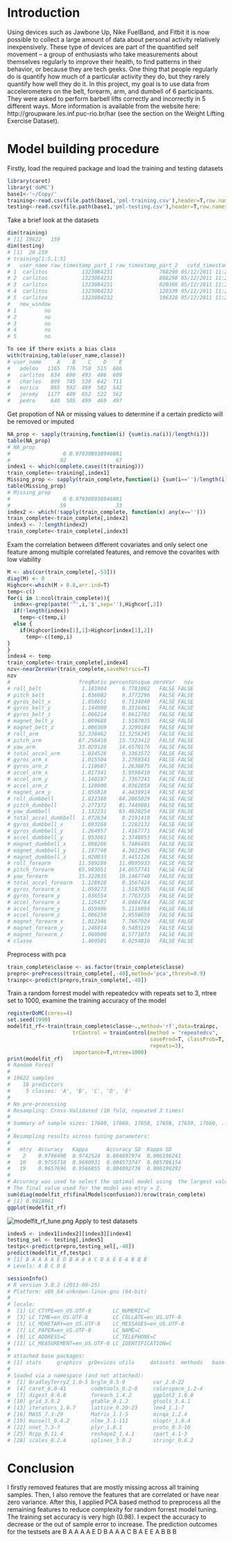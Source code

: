 <!--
%\VignetteEngine{knitr::knitr}
%\VignetteIndexEntry{Project report}
-->
# Introduction 
Using devices such as Jawbone Up, Nike FuelBand, and Fitbit it is now possible to collect a large amount of data about personal activity relatively inexpensively. These type of devices are part of the quantified self movement – a group of enthusiasts who take measurements about themselves regularly to improve their health, to find patterns in their behavior, or because they are tech geeks. One thing that people regularly do is quantify how much of a particular activity they do, but they rarely quantify how well they do it. In this project, my goal is to use data from accelerometers on the belt, forearm, arm, and dumbell of 6 participants. They were asked to perform barbell lifts correctly and incorrectly in 5 different ways. More information is available from the website here: http://groupware.les.inf.puc-rio.br/har (see the section on the Weight Lifting Exercise Dataset). 

# Model building procedure 

Firstly, load the required package and load the training and testing datasets
```r
library(caret)
library('doMC')
base1<-'~/Copy/'
training<-read.csv(file.path(base1,'pml-training.csv'),header=T,row.names=1)
testing<-read.csv(file.path(base1,'pml-testing.csv'),header=T,row.names=1)
```
Take a brief look at the datasets
```r
dim(training)
# [1] 19622   159
dim(testing)
# [1]  20 159
# training[1:5,1:5]
#   user_name raw_timestamp_part_1 raw_timestamp_part_2   cvtd_timestamp
# 1  carlitos           1323084231               788290 05/12/2011 11:23
# 2  carlitos           1323084231               808298 05/12/2011 11:23
# 3  carlitos           1323084231               820366 05/12/2011 11:23
# 4  carlitos           1323084232               120339 05/12/2011 11:23
# 5  carlitos           1323084232               196328 05/12/2011 11:23
#   new_window
# 1         no
# 2         no
# 3         no
# 4         no
# 5         no
```
```r
To see if there exists a bias class
with(training,table(user_name,classe))
# user_name     A    B    C    D    E
#   adelmo   1165  776  750  515  686
#   carlitos  834  690  493  486  609
#   charles   899  745  539  642  711
#   eurico    865  592  489  582  542
#   jeremy   1177  489  652  522  562
#   pedro     640  505  499  469  497
```
Get propotion of NA or missing values to determine if a certain predicto will be removed or imputed
```r
NA_prop <- sapply(training,function(i) {sum(is.na(i))/length(i)})
table(NA_prop)
# NA_prop
#                 0 0.979308938946081 
#                92                67 
index1 <- which(complete.cases(t(training)))
train_complete<-training[,index1]
Missing_prop <- sapply(train_complete,function(i) {sum(i=='')/length(i)})
table(Missing_prop)
# Missing_prop
#                 0 0.979308938946081 
#                59                33 
index2 <- which(!sapply(train_complete, function(x) any(x=='')))
train_complete<-train_complete[,index2]
index3 <- 7:length(index2)
train_complete<-train_complete[,index3]
```
Exam the correlation between different covariates and only select one feature among multiple correlated features, and remove the covarites with low viability 
```r
M <- abs(cor(train_complete[,-53]))
diag(M) <- 0
Highcor<-which(M > 0.8,arr.ind=T)
temp<-c()
for(i in 1:ncol(train_complete)){
  index<-grep(paste('^',i,'$',sep=''),Highcor[,2])
  if(!length(index))
    temp<-c(temp,i)
  else {
    if(Highcor[index[1],1]>Highcor[index[1],2])
      temp<-c(temp,i)
}
}
index4 <- temp 
train_complete<-train_complete[,index4]
nzv<-nearZeroVar(train_complete,saveMetrics=T)
nzv
#                      freqRatio percentUnique zeroVar   nzv
# roll_belt             1.101904     6.7781062   FALSE FALSE
# pitch_belt            1.036082     9.3772296   FALSE FALSE
# gyros_belt_x          1.058651     0.7134849   FALSE FALSE
# gyros_belt_y          1.144000     0.3516461   FALSE FALSE
# gyros_belt_z          1.066214     0.8612782   FALSE FALSE
# magnet_belt_y         1.099688     1.5187035   FALSE FALSE
# magnet_belt_z         1.006369     2.3290184   FALSE FALSE
# roll_arm             52.338462    13.5256345   FALSE FALSE
# pitch_arm            87.256410    15.7323412   FALSE FALSE
# yaw_arm              33.029126    14.6570176   FALSE FALSE
# total_accel_arm       1.024526     0.3363572   FALSE FALSE
# gyros_arm_x           1.015504     3.2769341   FALSE FALSE
# gyros_arm_z           1.110687     1.2638875   FALSE FALSE
# accel_arm_x           1.017341     3.9598410   FALSE FALSE
# accel_arm_y           1.140187     2.7367241   FALSE FALSE
# accel_arm_z           1.128000     4.0362858   FALSE FALSE
# magnet_arm_y          1.056818     4.4439914   FALSE FALSE
# roll_dumbbell         1.022388    84.2065029   FALSE FALSE
# pitch_dumbbell        2.277372    81.7449801   FALSE FALSE
# yaw_dumbbell          1.132231    83.4828254   FALSE FALSE
# total_accel_dumbbell  1.072634     0.2191418   FALSE FALSE
# gyros_dumbbell_x      1.003268     1.2282132   FALSE FALSE
# gyros_dumbbell_y      1.264957     1.4167771   FALSE FALSE
# accel_dumbbell_y      1.053061     2.3748853   FALSE FALSE
# magnet_dumbbell_x     1.098266     5.7486495   FALSE FALSE
# magnet_dumbbell_y     1.197740     4.3012945   FALSE FALSE
# magnet_dumbbell_z     1.020833     3.4451126   FALSE FALSE
# roll_forearm         11.589286    11.0895933   FALSE FALSE
# pitch_forearm        65.983051    14.8557741   FALSE FALSE
# yaw_forearm          15.322835    10.1467740   FALSE FALSE
# total_accel_forearm   1.128928     0.3567424   FALSE FALSE
# gyros_forearm_x       1.059273     1.5187035   FALSE FALSE
# gyros_forearm_y       1.036554     3.7763735   FALSE FALSE
# accel_forearm_x       1.126437     4.0464784   FALSE FALSE
# accel_forearm_y       1.059406     5.1116094   FALSE FALSE
# accel_forearm_z       1.006250     2.9558659   FALSE FALSE
# magnet_forearm_x      1.012346     7.7667924   FALSE FALSE
# magnet_forearm_y      1.246914     9.5403119   FALSE FALSE
# magnet_forearm_z      1.000000     8.5771073   FALSE FALSE
# classe                1.469581     0.0254816   FALSE FALSE
```
Preprocess with pca
```r
train_complete$classe <- as.factor(train_complete$classe)
prepro<-preProcess(train_complete[,-40],method='pca',thresh=0.9)
trainpc<-predict(prepro,train_complete[,-40])
```
Train a random forrest model with repeatedcv with repeats set to 3, ntree set to 1000, examine the training accuracy of the model 
```r
registerDoMC(cores=4)
set.seed(1990)
modelfit_rf<-train(train_complete$classe~.,method='rf',data=trainpc,
                     trControl = trainControl(method = "repeatedcv", 
                                              savePred=T, classProb=T,
                                              repeats=3), 
                     importance=T,ntree=1000)
print(modelfit_rf)
# Random Forest 
# 
# 19622 samples
#    18 predictors
#     5 classes: 'A', 'B', 'C', 'D', 'E' 
# 
# No pre-processing
# Resampling: Cross-Validated (10 fold, repeated 3 times) 
# 
# Summary of sample sizes: 17660, 17660, 17658, 17658, 17659, 17660, ... 
# 
# Resampling results across tuning parameters:
# 
#   mtry  Accuracy   Kappa      Accuracy SD  Kappa SD   
#    2    0.9796490  0.9742524  0.004897974  0.006196241
#   10    0.9755716  0.9690931  0.004573747  0.005786154
#   19    0.9657696  0.9566855  0.004892738  0.006190292
# 
# Accuracy was used to select the optimal model using  the largest value.
# The final value used for the model was mtry = 2.
sum(diag(modelfit_rf$finalModel$confusion))/nrow(train_complete)
# [1] 0.9818061
ggplot(modelfit_rf)
```
![modelfit_rf_tune.png](fig/)
Apply to test datasets
```r
index5 <- index1[index2][index3][index4]
testing_sel <- testing[,index5]
testpc<-predict(prepro,testing_sel[,-40])
predict(modelfit_rf,testpc)
# [1] B A A A A E D B A A A C B A E E A B B B
# Levels: A B C D E
```
```r
sessionInfo()
# R version 3.0.2 (2013-09-25)
# Platform: x86_64-unknown-linux-gnu (64-bit)
# 
# locale:
#  [1] LC_CTYPE=en_US.UTF-8       LC_NUMERIC=C              
#  [3] LC_TIME=en_US.UTF-8        LC_COLLATE=en_US.UTF-8    
#  [5] LC_MONETARY=en_US.UTF-8    LC_MESSAGES=en_US.UTF-8   
#  [7] LC_PAPER=en_US.UTF-8       LC_NAME=C                 
#  [9] LC_ADDRESS=C               LC_TELEPHONE=C            
# [11] LC_MEASUREMENT=en_US.UTF-8 LC_IDENTIFICATION=C       
# 
# attached base packages:
# [1] stats     graphics  grDevices utils     datasets  methods   base     
# 
# loaded via a namespace (and not attached):
#  [1] BradleyTerry2_1.0-5 brglm_0.5-9         car_2.0-22         
#  [4] caret_6.0-41        codetools_0.2-8     colorspace_1.2-4   
#  [7] digest_0.6.8        foreach_1.4.2       ggplot2_1.0.0      
# [10] grid_3.0.2          gtable_0.1.2        gtools_3.4.1       
# [13] iterators_1.0.7     lattice_0.20-23     lme4_1.1-7         
# [16] MASS_7.3-29         Matrix_1.1-5        minqa_1.2.4        
# [19] munsell_0.4.2       nlme_3.1-111        nloptr_1.0.4       
# [22] nnet_7.3-7          plyr_1.8.1          proto_0.3-10       
# [25] Rcpp_0.11.4         reshape2_1.4.1      rpart_4.1-3        
# [28] scales_0.2.4        splines_3.0.2       stringr_0.6.2     
```
# Conclusion 
I firstly removed features that are mostly missing across all training samples. Then, I also remove the features that are correlated or have near zero variance. After this, I applied PCA based method to preprocess all the remaining features to reduce complexity for random forrest model tuning. The training set accuracy is very high (0.98). I expect the accuracy to decrease or the out of sample error to increase. The prediction outcomes for the testsets are B A A A A E D B A A A C B A E E A B B B